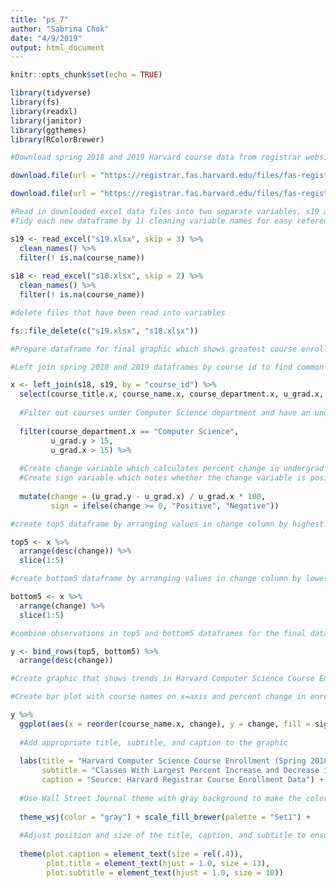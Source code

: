 ```yaml
---
title: "ps_7"
author: "Sabrina Chok"
date: "4/9/2019"
output: html_document
---
```


```r
knitr::opts_chunk$set(echo = TRUE)

library(tidyverse)
library(fs)
library(readxl)
library(janitor)
library(ggthemes)
library(RColorBrewer)
```

```r

#Download spring 2018 and 2019 Harvard course data from registrar website

download.file(url = "https://registrar.fas.harvard.edu/files/fas-registrar/files/class_enrollment_summary_by_term_3.22.19.xlsx", destfile = "s19.xlsx", mode = "wb")

download.file(url = "https://registrar.fas.harvard.edu/files/fas-registrar/files/class_enrollment_summary_by_term_03.06.18.xlsx", destfile = "s18.xlsx", mode = "wb")

#Read in downloaded excel data files into two separate variables, s19 and s18. 
#Tidy each new dataframe by 1) cleaning variable names for easy reference, 2) skipping unnecessary rows, and 3) filtering out observations without course name data.

s19 <- read_excel("s19.xlsx", skip = 3) %>% 
  clean_names() %>% 
  filter(! is.na(course_name))
    
s18 <- read_excel("s18.xlsx", skip = 2) %>% 
  clean_names() %>% 
  filter(! is.na(course_name))

#delete files that have been read into variables  

fs::file_delete(c("s19.xlsx", "s18.xlsx"))
```

```r
#Prepare dataframe for final graphic which shows greatest course enrollment percent increases and decreases in the Computer Science department.

#Left join spring 2018 and 2019 dataframes by course id to find common classes taught in both semesters. Select columns for course title, name, department, and number of undergrads in 2018 and 2019.

x <- left_join(s18, s19, by = "course_id") %>% 
  select(course_title.x, course_name.x, course_department.x, u_grad.x, u_grad.y) %>% 
  
  #Filter out courses under Computer Science department and have an undergraduate course enrollment of over 15. This is to filter out seminar styled classes as percent changes for small classes are usually quite large.
  
  filter(course_department.x == "Computer Science",
         u_grad.y > 15, 
         u_grad.x > 15) %>% 
  
  #Create change variable which calculates percent change in undergrad enrollment from 2018 to 2019.
  #Create sign variable which notes whether the change variable is positive or negative. This will be useful for using color to differentiate between the values in the final graphic
  
  mutate(change = (u_grad.y - u_grad.x) / u_grad.x * 100, 
         sign = ifelse(change >= 0, "Positive", "Negative"))

#create top5 dataframe by arranging values in change column by highest to lowest and pulling the first five observations 

top5 <- x %>% 
  arrange(desc(change)) %>% 
  slice(1:5)

#create bottom5 dataframe by arranging values in change column by lowest to highest and pulling the first five observations 

bottom5 <- x %>% 
  arrange(change) %>% 
  slice(1:5)

#combine observations in top5 and bottom5 dataframes for the final dataframe for the graphic

y <- bind_rows(top5, bottom5) %>% 
  arrange(desc(change))

```

```r

#Create graphic that shows trends in Harvard Computer Science Course Enrollment in Spring 2018 to 2019

#Create bar plot with course names on x=axis and percent change in enrollment on y-axis and flipped the axes to make course names more legible. Hide legend because graphic looks more convoluted with it. 

y %>% 
  ggplot(aes(x = reorder(course_name.x, change), y = change, fill = sign)) + geom_col(show.legend = FALSE) + coord_flip() + 
  
  #Add appropriate title, subtitle, and caption to the graphic
  
  labs(title = "Harvard Computer Science Course Enrollment (Spring 2018-19)",
       subtitle = "Classes With Largest Percent Increase and Decrease in Undergraduate Enrollment",
       caption = "Source: Harvard Registrar Course Enrollment Data") +
  
  #Use Wall Street Journal theme with gray background to make the colors of the bars more vibrant
  
  theme_wsj(color = "gray") + scale_fill_brewer(palette = "Set1") +
  
  #Adjust position and size of the title, caption, and subtitle to ensure text fits in the graphic and looks visually appealing
  
  theme(plot.caption = element_text(size = rel(.4)),
        plot.title = element_text(hjust = 1.0, size = 13),
        plot.subtitle = element_text(hjust = 1.0, size = 10)) 
  
```


